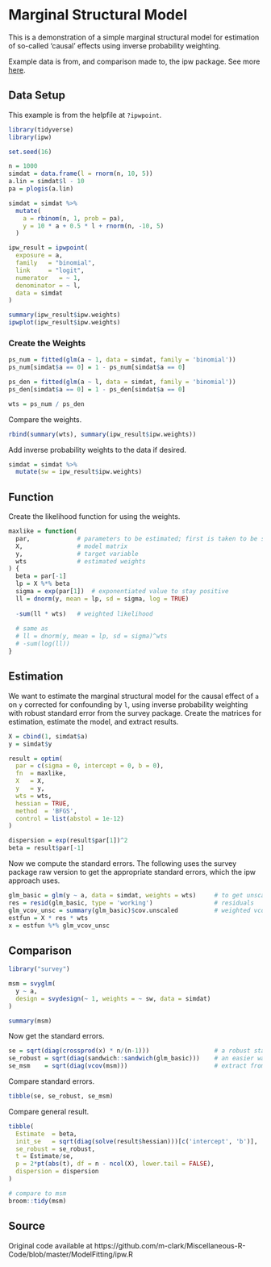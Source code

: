 # Marginal Structural Model

This is a demonstration of a simple marginal structural model for estimation of so-called 'causal' effects using inverse probability weighting.

Example data is from, and comparison made to, the <span class="pack" style = "">ipw</span> package.  See more [here](https://www.jstatsoft.org/article/view/v043i13/v43i13.pdf).


## Data Setup

This example is from the helpfile at `?ipwpoint`.

```r
library(tidyverse)
library(ipw)

set.seed(16)

n = 1000
simdat = data.frame(l = rnorm(n, 10, 5))
a.lin = simdat$l - 10
pa = plogis(a.lin)

simdat = simdat %>% 
  mutate(
    a = rbinom(n, 1, prob = pa),
    y = 10 * a + 0.5 * l + rnorm(n, -10, 5)
  )

ipw_result = ipwpoint(
  exposure = a,
  family   = "binomial",
  link     = "logit",
  numerator   = ~ 1,
  denominator = ~ l,
  data = simdat
)

summary(ipw_result$ipw.weights)
ipwplot(ipw_result$ipw.weights)
```




### Create the Weights

```r
ps_num = fitted(glm(a ~ 1, data = simdat, family = 'binomial'))
ps_num[simdat$a == 0] = 1 - ps_num[simdat$a == 0]

ps_den = fitted(glm(a ~ l, data = simdat, family = 'binomial'))
ps_den[simdat$a == 0] = 1 - ps_den[simdat$a == 0]

wts = ps_num / ps_den
```

Compare the weights.

```r
rbind(summary(wts), summary(ipw_result$ipw.weights))
```


Add inverse probability weights to the data if desired.

```r
simdat = simdat %>% 
  mutate(sw = ipw_result$ipw.weights)
```


## Function

Create the likelihood function for using the weights.

```r
maxlike = function(
  par,             # parameters to be estimated; first is taken to be sigma
  X,               # model matrix
  y,               # target variable
  wts              # estimated weights
) {
  beta = par[-1]
  lp = X %*% beta
  sigma = exp(par[1])  # exponentiated value to stay positive
  ll = dnorm(y, mean = lp, sd = sigma, log = TRUE)  
  
  -sum(ll * wts)   # weighted likelihood
  
  # same as
  # ll = dnorm(y, mean = lp, sd = sigma)^wts
  # -sum(log(ll))
}
```


## Estimation

We want to estimate the marginal structural model for the causal effect of `a` on `y` corrected for confounding by `l`, using inverse probability weighting with robust standard error from the <span class="pack" style = "">survey</span> package.  Create the matrices for estimation, estimate the model, and extract results.

```r
X = cbind(1, simdat$a)
y = simdat$y

result = optim(
  par = c(sigma = 0, intercept = 0, b = 0),
  fn  = maxlike,
  X   = X,
  y   = y,
  wts = wts,
  hessian = TRUE,
  method  = 'BFGS',
  control = list(abstol = 1e-12)
)

dispersion = exp(result$par[1])^2
beta = result$par[-1]
```

Now we compute the standard errors. The following uses the <span class="pack" style = "">survey</span> package raw version to get the appropriate standard errors, which the <span class="pack" style = "">ipw</span> approach uses.


```r
glm_basic = glm(y ~ a, data = simdat, weights = wts)     # to get unscaled cov
res = resid(glm_basic, type = 'working')                 # residuals
glm_vcov_unsc = summary(glm_basic)$cov.unscaled          # weighted vcov unscaled by dispersion solve(crossprod(qr(X)))
estfun = X * res * wts                  
x = estfun %*% glm_vcov_unsc 
```








## Comparison

```r
library("survey")

msm = svyglm(
  y ~ a,
  design = svydesign(~ 1, weights = ~ sw, data = simdat)
)

summary(msm)
```

Now  get the standard errors.

```r
se = sqrt(diag(crossprod(x) * n/(n-1)))                  # a robust standard error
se_robust = sqrt(diag(sandwich::sandwich(glm_basic)))    # an easier way to get it
se_msm    = sqrt(diag(vcov(msm)))                        # extract from msm model
```

Compare standard errors.

```r
tibble(se, se_robust, se_msm)
```

Compare general result.

```r
tibble(
  Estimate  = beta,
  init_se   = sqrt(diag(solve(result$hessian)))[c('intercept', 'b')],  # same as scaled se from glm_basic
  se_robust = se_robust,
  t = Estimate/se,
  p = 2*pt(abs(t), df = n - ncol(X), lower.tail = FALSE),  
  dispersion = dispersion             
)

# compare to msm
broom::tidy(msm)
```

## Source

Original code available at https://github.com/m-clark/Miscellaneous-R-Code/blob/master/ModelFitting/ipw.R
